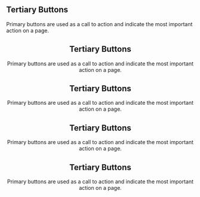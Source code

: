 
<Meta title="Design System|Layout" />

## Tertiary Buttons

Primary buttons are used as a call to action and indicate the most important action on a page.

<Story name="navbar">
  <Header />
</Story>

## Tertiary Buttons

Primary buttons are used as a call to action and indicate the most important action on a page.

<Story name="sidemenu">
  <Sidemenu />
</Story>

## Tertiary Buttons

Primary buttons are used as a call to action and indicate the most important action on a page.

<Story name="topbar">
  <TopBar />
</Story>

## Tertiary Buttons

Primary buttons are used as a call to action and indicate the most important action on a page.

<Story name="sidelayout">
  <Layout storyMode />
</Story>

## Tertiary Buttons

Primary buttons are used as a call to action and indicate the most important action on a page.

<Story name="card">
  <div className="flex justify-center items-center">
    <Card
      image="https://ucdn.tatilbudur.net/Otel/960x475/iq-belek-hotel_304795.jpg"
      title="Test hotel"
      beds={3}
      baths={5}
      price="2,000.23"
      rating={4}
      reviewCount={54}
    />
  </div>
</Story>
